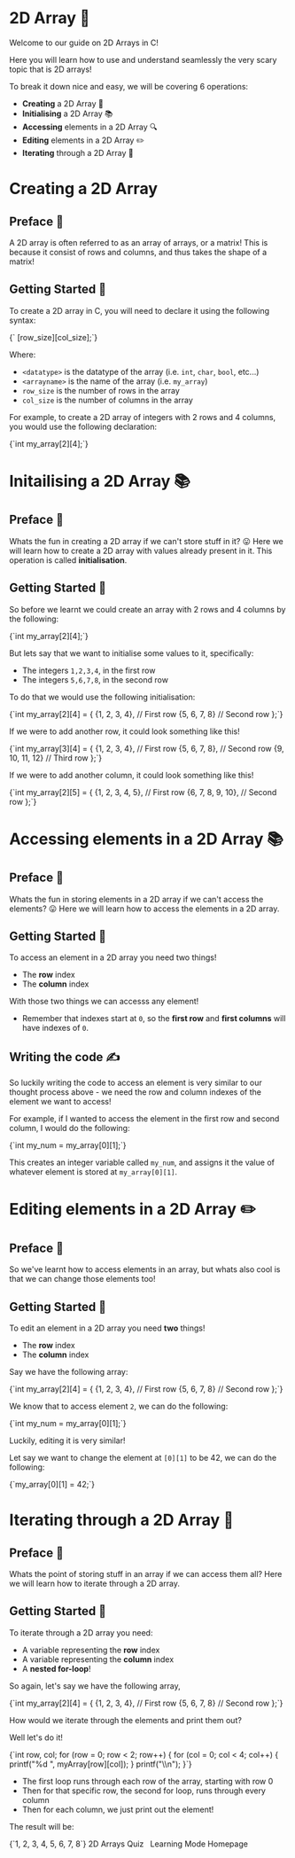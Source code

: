
<ProgressBar
  color="#F1959B"
  height={5}
  direction="right"
  position="top"
  gradient={true}
  gradientColor="#EA4C46"
/>

# 2D Array 🥳

Welcome to our guide on 2D Arrays in C!

Here you will learn how to use and understand seamlessly the very scary topic that is 2D arrays!

To break it down nice and easy, we will be covering 6 operations:
- **Creating** a 2D Array 🔧
- **Initialising** a 2D Array 📚
- **Accessing** elements in a 2D Array 🔍
- **Editing** elements in a 2D Array ✏️
- **Iterating** through a 2D Array 🔁

# Creating a 2D Array

## Preface 🐶

A 2D array is often referred to as an array of arrays, or a matrix!
This is because it consist of rows and columns, and thus takes the shape of a matrix!

## Getting Started 🎉

To create a 2D array in C, you will need to declare it using the following syntax:

<CodeBlock>
  {`<datatype> <arrayname> [row_size][col_size];`}
</CodeBlock>

Where:
- `<datatype>` is the datatype of the array (i.e. `int`, `char`, `bool`, etc...)
- `<arrayname>` is the name of the array (i.e. `my_array`)
- `row_size` is the number of rows in the array
- `col_size` is the number of columns in the array

For example, to create a 2D array of integers with 2 rows and 4 columns, you would use the following declaration:

<CodeBlock>
  {`int my_array[2][4];`}
</CodeBlock>

# Initailising a 2D Array 📚

## Preface 🐶

Whats the fun in creating a 2D array if we can't store stuff in it? 😛 
Here we will learn how to create a 2D array with values already present in it. 
This operation is called **initialisation**.

## Getting Started 🎉

So before we learnt we could create an array with 2 rows and 4 columns by the following:

<CodeBlock>
  {`int my_array[2][4];`}
</CodeBlock>

But lets say that we want to initialise some values to it, specifically:
- The integers `1,2,3,4`, in the first row
- The integers `5,6,7,8`, in the second row

To do that we would use the following initialisation:

<CodeBlock>
  {`int my_array[2][4] = {
  {1, 2, 3, 4}, // First row
  {5, 6, 7, 8} // Second row
};`}
</CodeBlock>

If we were to add another row, it could look something like this!

<CodeBlock>
  {`int my_array[3][4] = {
  {1, 2, 3, 4}, // First row
  {5, 6, 7, 8}, // Second row
  {9, 10, 11, 12} // Third row
};`}
</CodeBlock>

If we were to add another column, it could look something like this!

<CodeBlock>
  {`int my_array[2][5] = {
  {1, 2, 3, 4, 5}, // First row
  {6, 7, 8, 9, 10}, // Second row
};`}
</CodeBlock>

# Accessing elements in a 2D Array 📚

## Preface 🐶

Whats the fun in storing elements in a 2D array if we can't access the elements? 😛 
Here we will learn how to access the elements in a 2D array.

## Getting Started 🎉

To access an element in a 2D array you need two things!
- The **row** index
- The **column** index

With those two things we can accesss any element!
- Remember that indexes start at `0`, so the **first row** and **first columns** will have indexes of `0`.

## Writing the code ✍️

So luckily writing the code to access an element is very similar to our thought process above - we need the row and column indexes of the element we want to access!

For example, if I wanted to access the element in the first row and second column, I would do the following:

<CodeBlock>
  {`int my_num = my_array[0][1];`}
</CodeBlock>

This creates an integer variable called `my_num`, and assigns it the value of whatever element is stored at `my_array[0][1]`.

# Editing elements in a 2D Array ✏️

## Preface 🐶

So we've learnt how to access elements in an array, but whats also cool is that we can change those elements too!

## Getting Started 🎉

To edit an element in a 2D array you need **two** things!
- The **row** index
- The **column** index

Say we have the following array:

<CodeBlock>
  {`int my_array[2][4] = {
  {1, 2, 3, 4}, // First row
  {5, 6, 7, 8} // Second row
};`}
</CodeBlock>

We know that to access element `2`, we can do the following:

<CodeBlock>
  {`int my_num = my_array[0][1];`}
</CodeBlock>

Luckily, editing it is very similar!

Let say we want to change the element at `[0][1]` to be 42, we can do the following:

<CodeBlock>
  {`my_array[0][1] = 42;`}
</CodeBlock>

# Iterating through a 2D Array 🔁

## Preface 🐶

Whats the point of storing stuff in an array if we can access them all? Here we will learn how to iterate through a 2D array.

## Getting Started 🎉

To iterate through a 2D array you need:
- A variable representing the **row** index
- A variable representing the **column** index
- A **nested for-loop**!

So again, let's say we have the following array,

<CodeBlock>
  {`int my_array[2][4] = {
  {1, 2, 3, 4}, // First row
  {5, 6, 7, 8} // Second row
};`}
</CodeBlock>

How would we iterate through the elements and print them out?

Well let's do it!

<CodeBlock>
  {`int row, col;
for (row = 0; row < 2; row++) {
    for (col = 0; col < 4; col++) {
        printf("%d ", myArray[row][col]);
    }
    printf("\\n");
}`}
</CodeBlock>

- The first loop runs through each row of the array, starting with row 0
- Then for that specific row, the second for loop, runs through every column
- Then for each column, we just print out the element!

The result will be:

<CodeBlock>
  {`1, 2, 3, 4, 5, 6, 7, 8`}
</CodeBlock>

<Link to="/learning/arrays-2dArraysQuiz" className="Link">2D Arrays Quiz</Link>
&nbsp;
<Link to="/learning" className="Link">Learning Mode Homepage</Link>
